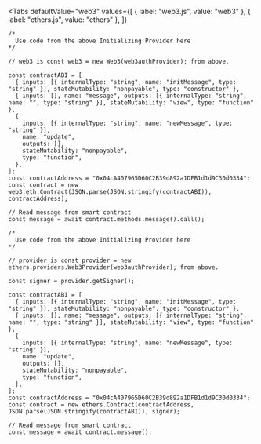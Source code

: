 
<Tabs
  defaultValue="web3"
  values={[
    { label: "web3.js", value: "web3" },
    { label: "ethers.js", value: "ethers" },
  ]}
>
<TabItem value="web3">

```tsx
/*
  Use code from the above Initializing Provider here
*/

// web3 is const web3 = new Web3(web3authProvider); from above.

const contractABI = [
  { inputs: [{ internalType: "string", name: "initMessage", type: "string" }], stateMutability: "nonpayable", type: "constructor" },
  { inputs: [], name: "message", outputs: [{ internalType: "string", name: "", type: "string" }], stateMutability: "view", type: "function" },
  {
    inputs: [{ internalType: "string", name: "newMessage", type: "string" }],
    name: "update",
    outputs: [],
    stateMutability: "nonpayable",
    type: "function",
  },
];
const contractAddress = "0x04cA407965D60C2B39d892a1DFB1d1d9C30d0334";
const contract = new web3.eth.Contract(JSON.parse(JSON.stringify(contractABI)), contractAddress);

// Read message from smart contract
const message = await contract.methods.message().call();
```

</TabItem>
<TabItem value="ethers">

```tsx
/*
  Use code from the above Initializing Provider here
*/

// provider is const provider = new ethers.providers.Web3Provider(web3authProvider); from above.

const signer = provider.getSigner();

const contractABI = [
  { inputs: [{ internalType: "string", name: "initMessage", type: "string" }], stateMutability: "nonpayable", type: "constructor" },
  { inputs: [], name: "message", outputs: [{ internalType: "string", name: "", type: "string" }], stateMutability: "view", type: "function" },
  {
    inputs: [{ internalType: "string", name: "newMessage", type: "string" }],
    name: "update",
    outputs: [],
    stateMutability: "nonpayable",
    type: "function",
  },
];
const contractAddress = "0x04cA407965D60C2B39d892a1DFB1d1d9C30d0334";
const contract = new ethers.Contract(contractAddress, JSON.parse(JSON.stringify(contractABI)), signer);

// Read message from smart contract
const message = await contract.message();
```

</TabItem>
</Tabs>
